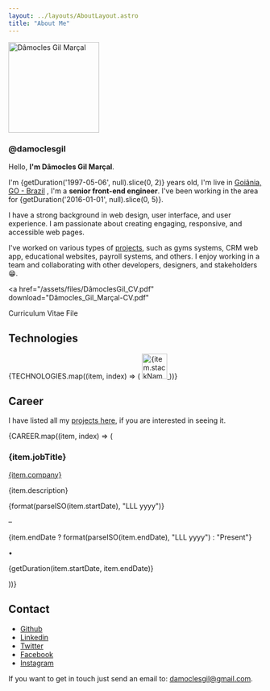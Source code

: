 ```yaml
---
layout: ../layouts/AboutLayout.astro
title: "About Me"
---
```



<div className="flex flex-col items-center justify-center">
  <img
    className="m-0 rounded-full"
    src="/assets/images/damoclesgil.jpg"
    width="180"
    height="180"
    alt="Dâmocles Gil Marçal"
    title="Dâmocles Gil"
  />
  <h3 className="m-0 mt-2">@damoclesgil</h3>
</div>

<p>
  Hello, <strong>I'm Dâmocles Gil Marçal</strong>.
</p>

I'm {getDuration('1997-05-06', null).slice(0, 2)} years old, I'm live in <a href="hhttps://maps.app.goo.gl/VDPxnqyRfoNRsyL87" className="font-bold" target="_blank" download="Dâmocles_Gil_Marçal-CV.pdf">Goiânia, GO - Brazil</a>
, I'm a <strong>senior front-end engineer</strong>. I've been working in the area for {getDuration('2016-01-01', null).slice(0, 5)}.

I have a strong background in web design, user interface, and user experience. I am passionate about creating engaging, responsive, and accessible web pages.

I've worked on various types of [projects](/projects), such as gyms systems, CRM web app, educational websites, payroll systems, and others. I enjoy working in a team and collaborating with other developers, designers, and stakeholders 😁.

<a
  href="/assets/files/DâmoclesGil_CV.pdf"
  download="Dâmocles_Gil_Marçal-CV.pdf"
>
  Curriculum Vitae File
</a>

## Technologies

<div className="grid gap-4 grid-cols-3 md:gap-6 md:grid-cols-4 lg:grid-cols-5 flex-row items-center flex-wrap justify-between mt-[1rem]">
  {TECHNOLOGIES.map((item, index) => (
    <a
      key={index}
      href={item.href}
      target="blank"
      className="m-0"
      title={item.stackName}
    >
      <img
        className="m-0"
        width="50"
        height="50"
        src={item.imgSrc}
        alt={item.stackName}
      />
    </a>
  ))}
</div>

## Career

I have listed all my [projects here](/projects), if you are interested in seeing it.

<div>
  {CAREER.map((item, index) => (
    <div key={index}>
      <h3> {item.jobTitle} </h3>
      <a href={item.href} target="blank">
        {item.company}
      </a>
      <p className="mb-0">{item.description}</p>
      <div className="mb-0 flex items-center text-skin-accent">
        <p>{format(parseISO(item.startDate), "LLL yyyy")}</p>
        <p className="mx-2 block">–</p>
        <p>
          {item.endDate
            ? format(parseISO(item.endDate), "LLL yyyy")
            : "Present"}
        </p>
        <p className="mx-2">•</p>
        <p>{getDuration(item.startDate, item.endDate)}</p>
      </div>
    </div>
  ))}
</div>

## Contact

- [Github](https://github.com/damoclesgil/)
- [Linkedin](https://www.linkedin.com/in/damoclesgil/)
- [Twitter](https://twitter.com/damoclesgil)
- [Facebook](https://www.facebook.com/damoclesgil)
- [Instagram](https://www.instagram.com/damoclesgil/)

If you want to get in touch just send an email to: [damoclesgil@gmail.com](mailto:damoclesgil@gmail.com).
